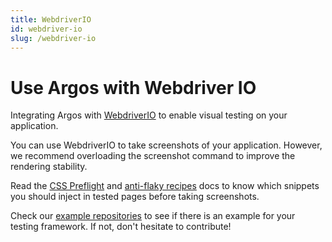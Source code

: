 ```yaml
---
title: WebdriverIO
id: webdriver-io
slug: /webdriver-io
---
```


# Use Argos with Webdriver IO

Integrating Argos with [WebdriverIO](https://webdriver.io/) to enable visual testing on your application.

You can use WebdriverIO to take screenshots of your application. However, we recommend overloading the screenshot command to improve the rendering stability.

Read the [CSS Preflight](/css-preflight) and [anti-flaky recipes](/anti-flaky-recipes) docs to know which snippets you should inject in tested pages before taking screenshots.

Check our [example repositories](https://github.com/argos-ci/argos/tree/main/examples) to see if there is an example for your testing framework. If not, don't hesitate to contribute!
